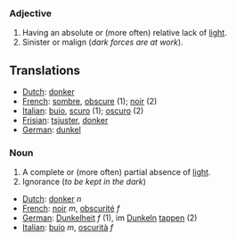 ===Adjective===
#Having an absolute or (more often) relative lack of [[light]].
#Sinister or malign (''dark forces are at work'').

==Translations==
*[[Dutch]]: [[donker]]
*[[French]]: [[sombre]], [[obscure]] (1); [[noir]] (2)
*[[Italian]]: [[buio]], [[scuro]] (1); [[oscuro]] (2)
*[[Frisian]]: [[tsjuster]], [[donker]]
*[[German]]: [[dunkel]]

===Noun===
#A complete or (more often) partial absence of [[light]].
#Ignorance (''to be kept in the dark'')
*[[Dutch]]: [[donker]] ''n''
*[[French]]: [[noir]] ''m'', [[obscurité]] ''f''
*[[German]]: [[Dunkelheit]] ''f'' (1), im [[Dunkeln]] [[tappen]] (2)
*[[Italian]]: [[buio]] ''m'', [[oscurità]] ''f''